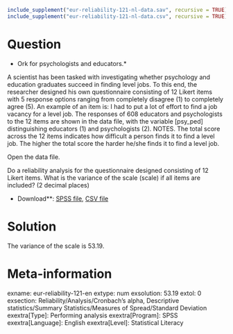 ```r
include_supplement("eur-reliability-121-nl-data.sav", recursive = TRUE)
include_supplement("eur-reliability-121-nl-data.csv", recursive = TRUE)
```

Question
========
* Ork for psychologists and educators.*

A scientist has been tasked with investigating whether psychology and education graduates succeed in finding level jobs. To this end, the researcher designed his own questionnaire consisting of 12 Likert items with 5 response options ranging from completely disagree (1) to completely agree (5). An example of an item is: I had to put a lot of effort to find a job vacancy for a level job. The responses of 608 educators and psychologists to the 12 items are shown in the data file, with the variable [psy_ped] distinguishing educators (1) and psychologists (2). NOTES. The total score across the 12 items indicates how difficult a person finds it to find a level job. The higher the total score the harder he/she finds it to find a level job.

Open the data file.

Do a reliability analysis for the questionnaire designed consisting of 12 Likert items. What is the variance of the scale (scale) if all items are included? (2 decimal places)

* Download**: [SPSS file](eur-reliability-121-nl-data.sav), [CSV file](eur-reliability-121-nl-data.csv)


Solution
========
The variance of the scale is 53.19.

Meta-information
================
exname: eur-reliability-121-en
extype: num
exsolution: 53.19
extol: 0
exsection: Reliability/Analysis/Cronbach's alpha, Descriptive statistics/Summary Statistics/Measures of Spread/Standard Deviation
exextra[Type]: Performing analysis
exextra[Program]: SPSS
exextra[Language]: English
exextra[Level]: Statistical Literacy
